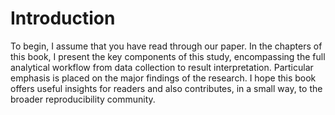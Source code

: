 # Introduction {.unnumbered}
To begin, I assume that you have read through our paper. In the chapters of this book, I present the key components of this study, encompassing the full analytical workflow from data collection to result interpretation. Particular emphasis is placed on the major findings of the research. I hope this book offers useful insights for readers and also contributes, in a small way, to the broader reproducibility community.
